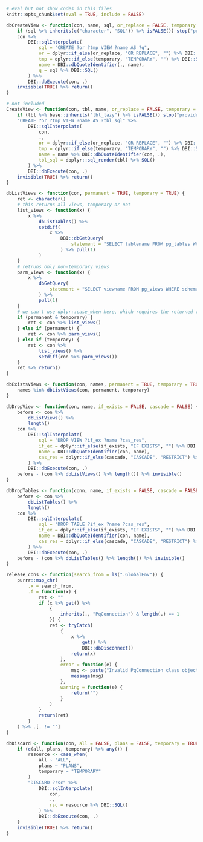```r
# eval but not show codes in this files
knitr::opts_chunk$set(eval = TRUE, include = FALSE)
```

```r
dbCreateView <- function(con, name, sql, or_replace = FALSE, temporary = FALSE) {
    if (sql %>% inherits(c("character", "SQL")) %>% isFALSE()) stop("provided sql string is not of class character or SQL.")
    con %>%
        DBI::sqlInterpolate(
            sql = "CREATE ?or ?tmp VIEW ?name AS ?q",
            or = dplyr::if_else(or_replace, "OR REPLACE", "") %>% DBI::SQL(),
            tmp = dplyr::if_else(temporary, "TEMPORARY", "") %>% DBI::SQL(),
            name = DBI::dbQuoteIdentifier(., name),
            q = sql %>% DBI::SQL()
        ) %>%
        DBI::dbExecute(con, .)
    invisible(TRUE) %>% return()
}
```

```r
# not included
CreateView <- function(con, tbl, name, or_replace = FALSE, temporary = FALSE) {
    if (tbl %>% base::inherits("tbl_lazy") %>% isFALSE()) stop("provided tbl is not of class tbl_lazy")
    "CREATE ?or ?tmp VIEW ?name AS ?tbl_sql" %>%
        DBI::sqlInterpolate(
            con,
            .,
            or = dplyr::if_else(or_replace, "OR REPLACE", "") %>% DBI::SQL(),
            tmp = dplyr::if_else(temporary, "TEMPORARY", "") %>% DBI::SQL(),
            name = name %>% DBI::dbQuoteIdentifier(con, .),
            tbl_sql = dbplyr::sql_render(tbl) %>% SQL()
        ) %>%
        DBI::dbExecute(con, .)
    invisible(TRUE) %>% return()
}
```

```r
dbListViews <- function(con, permanent = TRUE, temporary = TRUE) {
    ret <- character()
    # this returns all views, temporary or not
    list_views <- function(x) {
        x %>%
            dbListTables() %>%
            setdiff(
                x %>%
                    DBI::dbGetQuery(
                        statement = "SELECT tablename FROM pg_tables WHERE schemaname = current_schema()"
                    ) %>% pull(1)
            )
    }
    # retruns only non-temporary views
    parm_views <- function(x) {
        x %>%
            dbGetQuery(
                statement = "SELECT viewname FROM pg_views WHERE schemaname = current_schema()"
            ) %>%
            pull(1)
    }
    # we can't use dplyr::case_when here, which requires the returned values be the same type and the same length.
    if (permanent & temporary) {
        ret <- con %>% list_views()
    } else if (permanent) {
        ret <- con %>% parm_views()
    } else if (temporary) {
        ret <- con %>%
            list_views() %>%
            setdiff(con %>% parm_views())
    }
    ret %>% return()
}
```

```r
dbExistsViews <- function(con, names, permanent = TRUE, temporary = TRUE) {
    names %in% dbListViews(con, permanent, temporary)
}
```

```r
dbDropView <- function(con, name, if_exists = FALSE, cascade = FALSE) {
    before <- con %>%
        dbListViews() %>%
        length()
    con %>%
        DBI::sqlInterpolate(
            sql = "DROP VIEW ?if_ex ?name ?cas_res",
            if_ex = dplyr::if_else(if_exists, "IF EXISTS", "") %>% DBI::SQL(),
            name = DBI::dbQuoteIdentifier(con, name),
            cas_res = dplyr::if_else(cascade, "CASCADE", "RESTRICT") %>% SQL()
        ) %>%
        DBI::dbExecute(con, .)
    before - (con %>% dbListViews() %>% length()) %>% invisible()
}
```

```r
dbDropTables <- function(conn, name, if_exists = FALSE, cascade = FALSE) {
    before <- con %>%
        dbListTables() %>%
        length()
    con %>%
        DBI::sqlInterpolate(
            sql = "DROP TABLE ?if_ex ?name ?cas_res",
            if_ex = dplyr::if_else(if_exists, "IF EXISTS", "") %>% DBI::SQL(),
            name = DBI::dbQuoteIdentifier(con, name),
            cas_res = dplyr::if_else(cascade, "CASCADE", "RESTRICT") %>% SQL()
        ) %>%
        DBI::dbExecute(con, .)
    before - (con %>% dbListTables() %>% length()) %>% invisible()
}
```

```r
release_cons <- function(search_from = ls(".GlobalEnv")) {
    purrr::map_chr(
        .x = search_from,
        .f = function(x) {
            ret <- ""
            if (x %>% get() %>%
                {
                    inherits(., "PqConnection") & length(.) == 1
                }) {
                ret <- tryCatch(
                    {
                        x %>%
                            get() %>%
                            DBI::dbDisconnect()
                        return(x)
                    },
                    error = function(e) {
                        msg <- paste("Invalid PqConnection class object is provided:", x)
                        message(msg)
                    },
                    warning = function(e) {
                        return("")
                    }
                )
            }
            return(ret)
        }
    ) %>% .[. != ""]
}
```

```r
dbDiscard <- function(con, all = FALSE, plans = FALSE, temporary = TRUE) {
    if (c(all, plans, temporary) %>% any()) {
        resource <- case_when(
            all ~ "ALL",
            plans ~ "PLANS",
            temporary ~ "TEMPORARY"
        )
        "DISCARD ?rsc" %>%
            DBI::sqlInterpolate(
                con,
                .,
                rsc = resource %>% DBI::SQL()
            ) %>%
            DBI::dbExecute(con, .)
    }
    invisible(TRUE) %>% return()
}
```